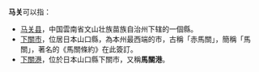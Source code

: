 '''马关'''可以指：
*[[马关县|马关县]]，中国雲南省文山壮族苗族自治州下辖的一個縣。
*[[下關市|下關市]]，位居日本山口縣，為本州最西端的市，古稱「赤馬關」，簡稱「馬關」，著名的《馬關條約》在此簽訂。
*[[下關港|下關港]]，位於日本山口縣下關市，又稱'''馬關港'''。
{{disambig|Cat=二字地名消歧義}}